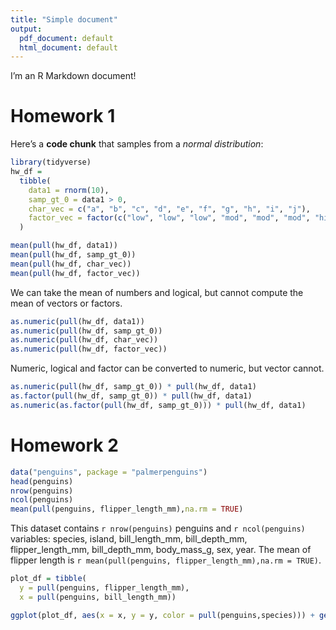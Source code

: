 ```yaml
---
title: "Simple document"
output:
  pdf_document: default
  html_document: default
---
```


I'm an R Markdown document! 

# Homework 1

Here's a **code chunk** that samples from 
a _normal distribution_:

```r
library(tidyverse)
hw_df = 
  tibble(
    data1 = rnorm(10),
    samp_gt_0 = data1 > 0,
    char_vec = c("a", "b", "c", "d", "e", "f", "g", "h", "i", "j"),
    factor_vec = factor(c("low", "low", "low", "mod", "mod", "mod", "high", "high", "high", "high"))
  )
```

```r
mean(pull(hw_df, data1))
mean(pull(hw_df, samp_gt_0))
mean(pull(hw_df, char_vec))
mean(pull(hw_df, factor_vec))
```

We can take the mean of numbers and logical, but cannot compute the mean of vectors or factors.

```r
as.numeric(pull(hw_df, data1))
as.numeric(pull(hw_df, samp_gt_0))
as.numeric(pull(hw_df, char_vec))
as.numeric(pull(hw_df, factor_vec))
```

Numeric, logical and factor can be converted to numeric, but vector cannot.

```r
as.numeric(pull(hw_df, samp_gt_0)) * pull(hw_df, data1)
as.factor(pull(hw_df, samp_gt_0)) * pull(hw_df, data1)
as.numeric(as.factor(pull(hw_df, samp_gt_0))) * pull(hw_df, data1)
```



# Homework 2

```r

data("penguins", package = "palmerpenguins")
head(penguins)
nrow(penguins)
ncol(penguins)
mean(pull(penguins, flipper_length_mm),na.rm = TRUE)


```
This dataset contains `r nrow(penguins)` penguins and `r ncol(penguins)` variables: species, island, bill_length_mm, bill_depth_mm, flipper_length_mm, bill_depth_mm, body_mass_g, sex, year. The mean of flipper length is `r mean(pull(penguins, flipper_length_mm),na.rm = TRUE)`.

```r
plot_df = tibble(
  y = pull(penguins, flipper_length_mm),
  x = pull(penguins, bill_length_mm))

ggplot(plot_df, aes(x = x, y = y, color = pull(penguins,species))) + geom_point()
```







